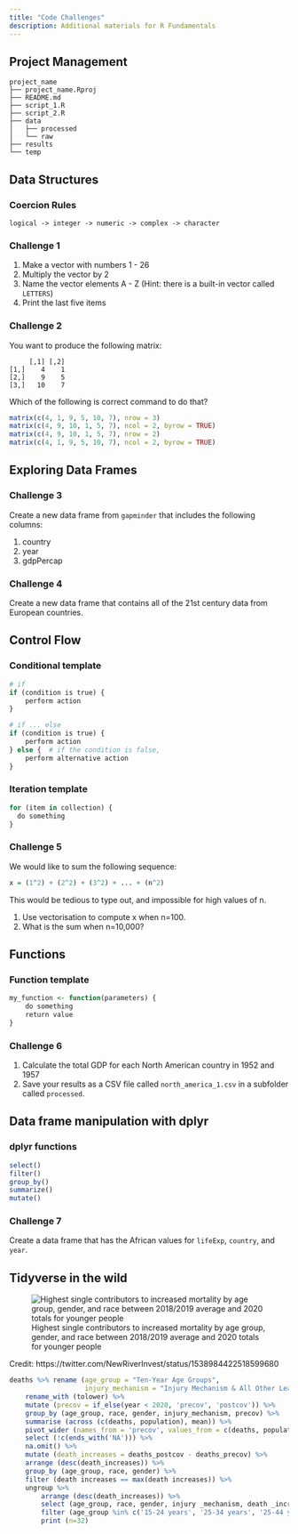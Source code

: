 ```yaml
---
title: "Code Challenges"
description: Additional materials for R Fundamentals
---
```


## Project Management

```verbatim

project_name
├── project_name.Rproj
├── README.md
├── script_1.R
├── script_2.R
├── data
│   ├── processed
│   └── raw
├── results
└── temp
```

## Data Structures

### Coercion Rules

```verbatim

logical -> integer -> numeric -> complex -> character

```

### Challenge 1

1.  Make a vector with numbers 1 - 26
2.  Multiply the vector by 2
3.  Name the vector elements A - Z (Hint: there is a built-in vector called `LETTERS`)
4.  Print the last five items

### Challenge 2

You want to produce the following matrix:

```verbatim

     [,1] [,2]
[1,]    4    1
[2,]    9    5
[3,]   10    7
```

Which of the following is correct command to do that?

```r

matrix(c(4, 1, 9, 5, 10, 7), nrow = 3)
matrix(c(4, 9, 10, 1, 5, 7), ncol = 2, byrow = TRUE)
matrix(c(4, 9, 10, 1, 5, 7), nrow = 2)
matrix(c(4, 1, 9, 5, 10, 7), ncol = 2, byrow = TRUE)
```

## Exploring Data Frames

### Challenge 3

Create a new data frame from `gapminder` that includes the following columns:

1.  country
2.  year
3.  gdpPercap

### Challenge 4

Create a new data frame that contains all of the 21st century data from European countries.

## Control Flow

### Conditional template

```r

# if
if (condition is true) {
    perform action
}

# if ... else
if (condition is true) {
    perform action
} else {  # if the condition is false,
    perform alternative action
}
```

### Iteration template

```r

for (item in collection) {
  do something
}
```

### Challenge 5

We would like to sum the following sequence:

```r
x = (1^2) + (2^2) + (3^2) + ... + (n^2)
```

This would be tedious to type out, and impossible for high values of n.

1.  Use vectorisation to compute x when n=100.
2.  What is the sum when n=10,000?

## Functions

### Function template

```r

my_function <- function(parameters) {
    do something
    return value
}
```

### Challenge 6

1.  Calculate the total GDP for each North American country in 1952 and 1957
2.  Save your results as a CSV file called `north_america_1.csv` in a subfolder called `processed`.

## Data frame manipulation with dplyr

### dplyr functions

```r

select()
filter()
group_by()
summarize()
mutate()

```

### Challenge 7

Create a data frame that has the African values for `lifeExp`, `country`, and `year`.


## Tidyverse in the wild

![Highest single contributors to increased mortality by age group, gender, and race between 2018/2019 average and 2020 totals for younger people](../images/nri_tidyverse.png)

Credit: https://twitter.com/NewRiverInvest/status/1538984422518599680

```r

deaths %>% rename (age_group = "Ten-Year Age Groups",
                   injury_mechanism = "Injury Mechanism & All Other Leading Causes") %>%
    rename_with (tolower) %>%
    mutate (precov = if_else(year < 2020, 'precov', 'postcov')) %>%
    group_by (age_group, race, gender, injury_mechanism, precov) %>%
    summarise (across (c(deaths, population), mean)) %>%
    pivot_wider (names_from = 'precov', values_from = c(deaths, population)) %>%
    select (!c(ends_with('NA'))) %>%
    na.omit() %>%
    mutate (death_increases = deaths_postcov - deaths_precov) %>%
    arrange (desc(death_increases)) %>%
    group_by (age_group, race, gender) %>%
    filter (death increases == max(death increases)) %>%
    ungroup %>%
        arrange (desc(death_increases)) %>%
        select (age_group, race, gender, injury _mechanism, death _increases) %>%
        filter (age_group %in% c('15-24 years', '25-34 years', '25-44 years', '45-54 years')) %>%
        print (n=32)

```
